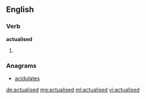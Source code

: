 ==English==

===Verb===
'''actualised'''

# {{past of|[[actualise]]}}

===Anagrams===
* [[acidulates#English|acidulates]]

[[de:actualised]]
[[mg:actualised]]
[[ml:actualised]]
[[vi:actualised]]